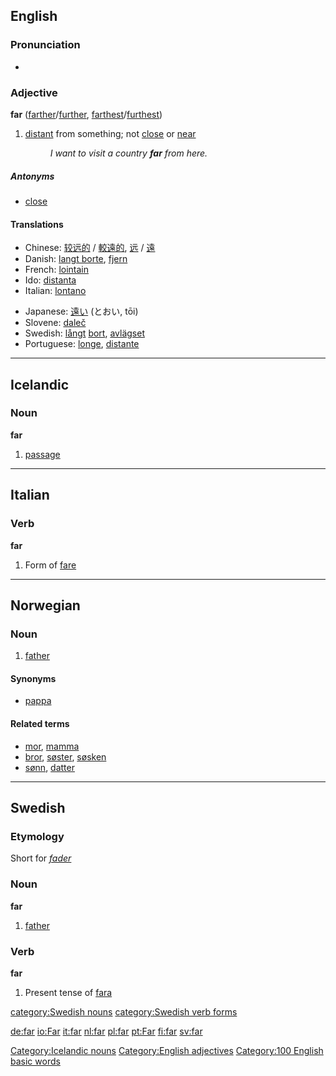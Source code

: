 {{see|får}}
==English==

{{rank|few|whom|love|180|far|seemed|house|looked}}

===Pronunciation===
*{{audio|en-us-far.ogg|Audio (US)}}

===Adjective===
'''far''' ([[farther]]/[[further]], [[farthest]]/[[furthest]])
#[[distant]] from something; not [[close]] or [[near]]
#:''I want to visit a country '''far''' from here.''

=====Antonyms=====
*[[close]]

====Translations====
{{top}}<!--languages from A to I go here-->
*Chinese: [[较远的]] / [[較遠的]], [[远]] / [[遠]]
*Danish: [[langt borte]], [[fjern]]
*French: [[lointain]]
*Ido: [[distanta]]
*Italian: [[lontano]]
{{mid}}<!--languages from J to Z go here-->
*Japanese: [[遠い]] (とおい, tōi)
*Slovene: [[daleč]]
*Swedish: [[långt]] [[bort]], [[avlägset]]
*Portuguese: [[longe]], [[distante]]
{{bottom}}

----

== Icelandic ==

=== Noun ===

'''far''' {{n}}

# [[passage]]

[[Category:Icelandic nouns]]

----
==Italian==
=== Verb ===
'''far'''
#Form of [[fare]]

----
==Norwegian==
===Noun===
{{no-noun-irreg|m|[[faren]]|[[fedre]]|[[fedrene]]}}
#[[father]]
====Synonyms====
*[[pappa]]
====Related terms====
*[[mor]], [[mamma]]
*[[bror]], [[søster]], [[søsken]]
*[[sønn]], [[datter]]

----

==Swedish==
===Etymology===
Short for ''[[fader]]''

===Noun===
'''far'''

#[[father]]

===Verb===
'''far'''

#Present tense of [[fara#verb|fara]]

[[Category:English adjectives]]
[[Category:100 English basic words]]
[[category:Swedish nouns]]
[[category:Swedish verb forms]]

[[de:far]]
[[io:Far]]
[[it:far]]
[[nl:far]]
[[pl:far]]
[[pt:Far]]
[[fi:far]]
[[sv:far]]
